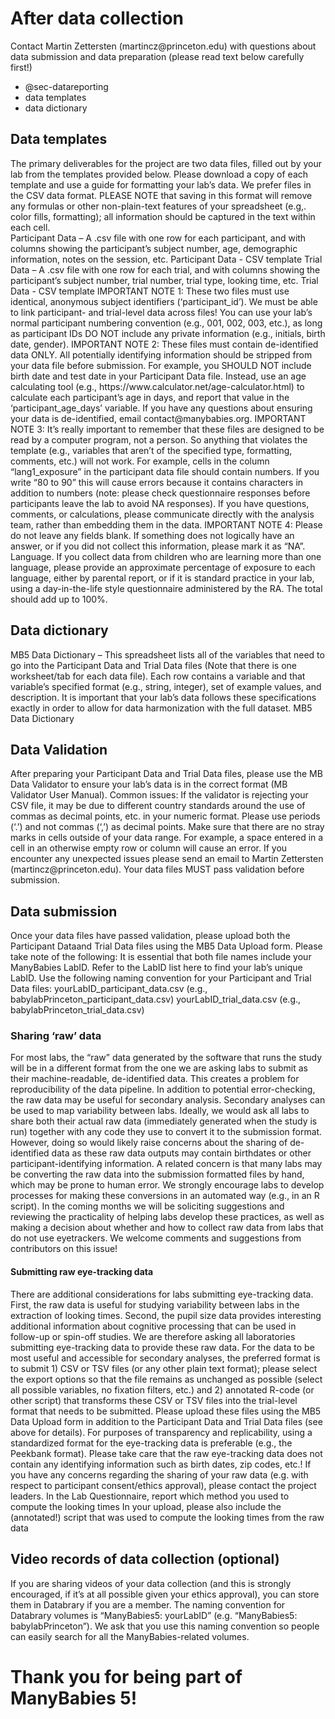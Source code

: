 # After data collection

Contact Martin Zettersten (martincz\@princeton.edu) with questions about data submission and data preparation (please read text below carefully first!)

- @sec-datareporting
- data templates
- data dictionary


## Data templates

The primary deliverables for the project are two data files, filled out by your lab from the templates provided below. Please download a copy of each template and use a guide for formatting your lab’s data. We prefer files in the CSV data format. PLEASE NOTE that saving in this format will remove any formulas or other non-plain-text features of your spreadsheet (e.g,. color fills, formatting); all information should be captured in the text within each cell.\
Participant Data – A .csv file with one row for each participant, and with columns showing the participant’s subject number, age, demographic information, notes on the session, etc. Participant Data - CSV template Trial Data – A .csv file with one row for each trial, and with columns showing the participant’s subject number, trial number, trial type, looking time, etc. Trial Data - CSV template IMPORTANT NOTE 1: These two files must use identical, anonymous subject identifiers (‘participant_id’). We must be able to link participant- and trial-level data across files! You can use your lab’s normal participant numbering convention (e.g., 001, 002, 003, etc.), as long as participant IDs DO NOT include any private information (e.g., initials, birth date, gender). IMPORTANT NOTE 2: These files must contain de-identified data ONLY. All potentially identifying information should be stripped from your data file before submission. For example, you SHOULD NOT include birth date and test date in your Participant Data file. Instead, use an age calculating tool (e.g., https://www.calculator.net/age-calculator.html) to calculate each participant’s age in days, and report that value in the ‘participant_age_days’ variable. If you have any questions about ensuring your data is de-identified, email contact\@manybabies.org. IMPORTANT NOTE 3: It’s really important to remember that these files are designed to be read by a computer program, not a person. So anything that violates the template (e.g., variables that aren’t of the specified type, formatting, comments, etc.) will not work. For example, cells in the column "lang1_exposure" in the participant data file should contain numbers. If you write "80 to 90" this will cause errors because it contains characters in addition to numbers (note: please check questionnaire responses before participants leave the lab to avoid NA responses). If you have questions, comments, or calculations, please communicate directly with the analysis team, rather than embedding them in the data. IMPORTANT NOTE 4: Please do not leave any fields blank. If something does not logically have an answer, or if you did not collect this information, please mark it as “NA”. Language. If you collect data from children who are learning more than one language, please provide an approximate percentage of exposure to each language, either by parental report, or if it is standard practice in your lab, using a day-in-the-life style questionnaire administered by the RA. The total should add up to 100%.

## Data dictionary

MB5 Data Dictionary – This spreadsheet lists all of the variables that need to go into the Participant Data and Trial Data files (Note that there is one worksheet/tab for each data file). Each row contains a variable and that variable’s specified format (e.g., string, integer), set of example values, and description. It is important that your lab’s data follows these specifications exactly in order to allow for data harmonization with the full dataset. MB5 Data Dictionary

## Data Validation

After preparing your Participant Data and Trial Data files, please use the MB Data Validator to ensure your lab’s data is in the correct format (MB Validator User Manual). Common issues: If the validator is rejecting your CSV file, it may be due to different country standards around the use of commas as decimal points, etc. in your numeric format. Please use periods (‘.’) and not commas (‘,’) as decimal points. Make sure that there are no stray marks in cells outside of your data range. For example, a space entered in a cell in an otherwise empty row or column will cause an error. If you encounter any unexpected issues please send an email to Martin Zettersten (martincz\@princeton.edu). Your data files MUST pass validation before submission.

## Data submission

Once your data files have passed validation, please upload both the Participant Dataand Trial Data files using the MB5 Data Upload form. Please take note of the following: It is essential that both file names include your ManyBabies LabID. Refer to the LabID list here to find your lab’s unique LabID. Use the following naming convention for your Participant and Trial Data files: yourLabID_participant_data.csv (e.g., babylabPrinceton_participant_data.csv) yourLabID_trial_data.csv (e.g., babylabPrinceton_trial_data.csv)

### Sharing ‘raw’ data

For most labs, the “raw” data generated by the software that runs the study will be in a different format from the one we are asking labs to submit as their machine-readable, de-identified data. This creates a problem for reproducibility of the data pipeline. In addition to potential error-checking, the raw data may be useful for secondary analysis. Secondary analyses can be used to map variability between labs. Ideally, we would ask all labs to share both their actual raw data (immediately generated when the study is run) together with any code they use to convert it to the submission format. However, doing so would likely raise concerns about the sharing of de-identified data as these raw data outputs may contain birthdates or other participant-identifying information. A related concern is that many labs may be converting the raw data into the submission formatted files by hand, which may be prone to human error. We strongly encourage labs to develop processes for making these conversions in an automated way (e.g., in an R script). In the coming months we will be soliciting suggestions and reviewing the practicality of helping labs develop these practices, as well as making a decision about whether and how to collect raw data from labs that do not use eyetrackers. We welcome comments and suggestions from contributors on this issue!

#### Submitting raw eye-tracking data

There are additional considerations for labs submitting eye-tracking data. First, the raw data is useful for studying variability between labs in the extraction of looking times. Second, the pupil size data provides interesting additional information about cognitive processing that can be used in follow-up or spin-off studies. We are therefore asking all laboratories submitting eye-tracking data to provide these raw data. For the data to be most useful and accessible for secondary analyses, the preferred format is to submit 1) CSV or TSV files (or any other plain text format); please select the export options so that the file remains as unchanged as possible (select all possible variables, no fixation filters, etc.) and 2) annotated R-code (or other script) that transforms these CSV or TSV files into the trial-level format that needs to be submitted. Please upload these files using the MB5 Data Upload form in addition to the Participant Data and Trial Data files (see above for details). For purposes of transparency and replicability, using a standardized format for the eye-tracking data is preferable (e.g., the Peekbank format). Please take care that the raw eye-tracking data does not contain any identifying information such as birth dates, zip codes, etc.! If you have any concerns regarding the sharing of your raw data (e.g. with respect to participant consent/ethics approval), please contact the project leaders. In the Lab Questionnaire, report which method you used to compute the looking times In your upload, please also include the (annotated!) script that was used to compute the looking times from the raw data

## Video records of data collection (optional)

If you are sharing videos of your data collection (and this is strongly encouraged, if it’s at all possible given your ethics approval), you can store them in Databrary if you are a member. The naming convention for Databrary volumes is “ManyBabies5: yourLabID” (e.g. “ManyBabies5: babylabPrinceton”). We ask that you use this naming convention so people can easily search for all the ManyBabies-related volumes.

# Thank you for being part of ManyBabies 5! {.unnumbered}
